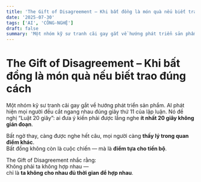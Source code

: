 ```yaml
---
title: 'The Gift of Disagreement – Khi bất đồng là món quà nếu biết trao đúng cách'
date: '2025-07-30'
tags: ['AI', 'CÔNG-NGHỆ']
draft: false
summary: 'Một nhóm kỹ sư tranh cãi gay gắt về hướng phát triển sản phẩm. AI phát hiện mọi người đều cắt ngang '
---
```


# The Gift of Disagreement – Khi bất đồng là món quà nếu biết trao đúng cách

Một nhóm kỹ sư tranh cãi gay gắt về hướng phát triển sản phẩm. AI phát hiện mọi người đều cắt ngang nhau đúng giây thứ 11 của lập luận. Nó đề nghị “Luật 20 giây”: ai đưa ý kiến phải được lắng nghe **ít nhất 20 giây không gián đoạn**.

Bất ngờ thay, càng được nghe hết câu, mọi người càng **thấy lý trong quan điểm khác**.  
Bất đồng không còn là cuộc chiến — mà là **điểm tựa cho tiến bộ**.

The Gift of Disagreement nhắc rằng:  
Không phải ta không hợp nhau —  
chỉ là **ta không cho nhau đủ thời gian để hợp nhau**.
